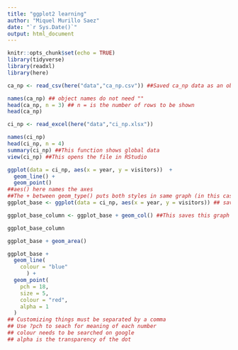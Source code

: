 ```yaml
---
title: "ggplot2 learning"
author: "Miquel Murillo Saez"
date: "`r Sys.Date()`"
output: html_document
---
```


```r
knitr::opts_chunk$set(echo = TRUE)
library(tidyverse)
library(readxl)
library(here)
```

```r
ca_np <- read_csv(here("data","ca_np.csv")) ##Saved ca_np data as an object
```

```r
names(ca_np) ## object names do not need ""
head(ca_np, n = 3) ## n = is the number of rows to be shown
head(ca_np)
```

```r
ci_np <- read_excel(here("data","ci_np.xlsx"))
```

```r
names(ci_np)
head(ci_np, n = 4)
summary(ci_np) ##This function shows global data
view(ci_np) ##This opens the file in RStudio
```

```r
ggplot(data = ci_np, aes(x = year, y = visitors))  + 
  geom_line() +
  geom_point()
##aes() here names the axes
##The + between geom_type() puts both styles in same graph (in this case its a line with points)
ggplot_base <- ggplot(data = ci_np, aes(x = year, y = visitors)) ## saved as object to save time in the future
```

```r
ggplot_base_column <- ggplot_base + geom_col() ##This saves this graph as an object for later use
```

```r
ggplot_base_column
```

```r
ggplot_base + geom_area()
```

```r
ggplot_base +
  geom_line(
    colour = "blue"
      ) +
  geom_point(
    pch = 18,
    size = 5,
    colour = "red",
    alpha = 1
  )
## Customizing things must be separated by a comma
## Use ?pch to seach for meaning of each number
## colour needs to be searched on google
## alpha is the transparency of the dot
```
